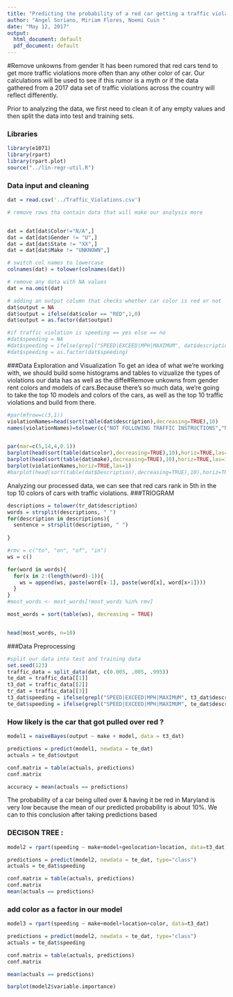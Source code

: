 ```yaml
---
title: "Predicting the probability of a red car getting a traffic violation."
author: "Angel Soriano, Miriam Flores, Noemi Cuin "
date: "May 12, 2017"
output:
  html_document: default
  pdf_document: default
---
```

#Remove unkowns from gender 
It has been rumored that red cars tend to get more traffic violations more often than any other color of car. Our calculations will be used to see if this rumor is a myth or if the data gathered from a 2017 data set of traffic violations across the country will reflect differently.

Prior to analyzing the data, we first need to clean it of any empty values and then split the data into test and training sets.

### Libraries
```r
library(e1071)
library(rpart)
library(rpart.plot)
source("../lin-regr-util.R")
```
 
### Data input and cleaning 
```r
dat = read.csv('../Traffic_Violations.csv')

# remove rows tha contain data that will make our analysis more 


dat = dat[dat$Color!="N/A",]
dat = dat[dat$Gender != "U",]
dat = dat[dat$State != "XX",]
dat = dat[dat$Make != "UNKNOWN",]

# switch col names to lowercase
colnames(dat) = tolower(colnames(dat))

# remove any data with NA values
dat = na.omit(dat)

# adding an output column that checks whether car color is red or not 
dat$output = NA
dat$output = ifelse(dat$color == "RED",1,0)
dat$output = as.factor(dat$output)

#if traffic violation is speeding == yes else == no
#dat$speeding = NA
#dat$speeding = ifelse(grepl("SPEED|EXCEED|MPH|MAXIMUM", dat$description),'yes','no')
#dat$speeding = as.factor(dat$speeding)
```

###Data Exploration and Visualization
To get an idea of what we're working with, we should build some histograms and tables to vizualize the types of violations our data has as well as the diffe#Remove unkowns from gender rent colors and models of cars.Because there's so much data, we're going to take the top 10 models and colors of the cars, as well as the top 10 traffic violations and build from there. 

```r
#par(mfrow=c(3,1))
violationNames=head(sort(table(dat$description),decreasing=TRUE),10)
names(violationNames)=tolower(c("NOT FOLLOWING TRAFFIC INSTRUCTIONS","NO REGISTRATION","DRIVING WITH SUSPENDED REGISTRATION","DRIVING W/O A LICENSE","USING PHONE WHILE DRIVING","EXPIRED REGISTRATION","FAILURE TO STOP AT STOP SIGN","DRIVING W/SUSPENDED LICENSE","DRIVING W/O SEATBELT","DRIVING OVER SPEED LIMIT"))


par(mar=c(5,14,4,0.1))
barplot(head(sort(table(dat$color),decreasing=TRUE),10),horiz=TRUE,las=1)
barplot(head(sort(table(dat$make),decreasing=TRUE),10),horiz=TRUE,las=1)
barplot(violationNames,horiz=TRUE,las=1)
#barplot(head(sort(table(dat$Description),decreasing=TRUE),10),horiz=TRUE,las=1)

```
Analyzing our processed data, we can see that red cars rank in 5th in the top 10 colors of cars with traffic violations.
###TRIOGRAM 
```r
descriptions = tolower(tr_dat$description)
words = strsplit(descriptions, " ")
for(description in descriptions){
  sentence = strsplit(description, " ")
  
}

#rmv = c("to", "on", "of", "in")
ws = c()

for(word in words){
  for(x in 2:(length(word)-1)){
    ws = append(ws, paste(word[x-1], paste(word[x], word[x+1])))  
  }
}
#most_words <- most_words[!most_words %in% rmv]

most_words = sort(table(ws), decreasing = TRUE)


head(most_words, n=10)
```

###Data Preprocessing
```r
#split our data into test and training data 
set.seed(123)
traffic_data = split_data(dat, c(0.005, .005, .995))
te_dat = traffic_data[[1]]
t3_dat = traffic_data[[2]]
tr_dat = traffic_data[[3]]
t3_dat$speeding = ifelse(grepl("SPEED|EXCEED|MPH|MAXIMUM", t3_dat$description),'yes','no')
te_dat$speeding = ifelse(grepl("SPEED|EXCEED|MPH|MAXIMUM", te_dat$description),'yes','no')
```

### How likely is the car that got pulled over red ?
```r

model1 = naiveBayes(output ~ make + model, data = t3_dat)

predictions = predict(model1, newdata = te_dat)
actuals = te_dat$output

conf.matrix = table(actuals, predictions)
conf.matrix

accuracy = mean(actuals == predictions)

```

The probability of a car being ulled over & having it be red in Maryland is very low because the mean of our predicted probability is about 10%.
We can to this conclusion after taking predictions based 

### DECISON TREE : 
```r
model2 = rpart(speeding ~ make+model+geolocation+location, data=t3_dat)

predictions = predict(model2, newdata = te_dat, type="class")
actuals = te_dat$speeding

conf.matrix = table(actuals, predictions)
conf.matrix
mean(actuals == predictions)

```
### add color as a factor in our model 
```r

model3 = rpart(speeding ~ make+model+location+color, data=t3_dat)

predictions = predict(model2, newdata = te_dat, type="class")
actuals = te_dat$speeding

conf.matrix = table(actuals, predictions)
conf.matrix

mean(actuals == predictions)

barplot(model2$variable.importance)
```


